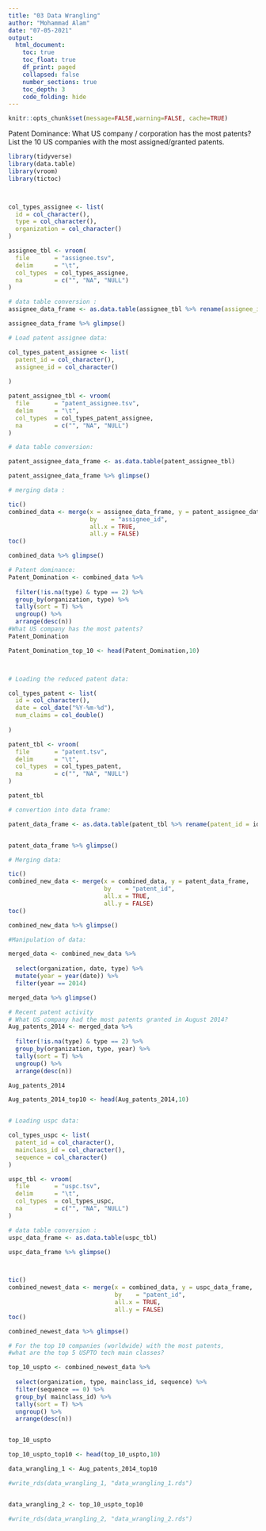 ---
title: "03 Data Wrangling"
author: "Mohammad Alam"
date: "07-05-2021"
output:
  html_document:
    toc: true
    toc_float: true
    df_print: paged
    collapsed: false
    number_sections: true
    toc_depth: 3
    code_folding: hide
---

```{r setup, include=FALSE}
knitr::opts_chunk$set(message=FALSE,warning=FALSE, cache=TRUE)

```


Patent Dominance: What US company / corporation has the most patents? List the 10 US companies with the most assigned/granted patents.


```{r}





library(tidyverse)
library(data.table)
library(vroom)
library(tictoc)



col_types_assignee <- list(
  id = col_character(),
  type = col_character(),
  organization = col_character()
)

assignee_tbl <- vroom(
  file       = "assignee.tsv", 
  delim      = "\t", 
  col_types  = col_types_assignee,
  na         = c("", "NA", "NULL")
)

# data table conversion :
assignee_data_frame <- as.data.table(assignee_tbl %>% rename(assignee_id = id))

assignee_data_frame %>% glimpse()

# Load patent assignee data:

col_types_patent_assignee <- list(
  patent_id = col_character(),
  assignee_id = col_character()
  
)

patent_assignee_tbl <- vroom(
  file       = "patent_assignee.tsv", 
  delim      = "\t", 
  col_types  = col_types_patent_assignee,
  na         = c("", "NA", "NULL")
)

# data table conversion:

patent_assignee_data_frame <- as.data.table(patent_assignee_tbl)

patent_assignee_data_frame %>% glimpse()

# merging data :

tic()
combined_data <- merge(x = assignee_data_frame, y = patent_assignee_data_frame, 
                       by    = "assignee_id", 
                       all.x = TRUE, 
                       all.y = FALSE)
toc()

combined_data %>% glimpse()

# Patent dominance:
Patent_Domination <- combined_data %>%
  
  filter(!is.na(type) & type == 2) %>%
  group_by(organization, type) %>%
  tally(sort = T) %>%
  ungroup() %>%
  arrange(desc(n))
#What US company has the most patents? 
Patent_Domination

Patent_Domination_top_10 <- head(Patent_Domination,10)



# Loading the reduced patent data:

col_types_patent <- list(
  id = col_character(),
  date = col_date("%Y-%m-%d"),
  num_claims = col_double()
  
)

patent_tbl <- vroom(
  file       = "patent.tsv", 
  delim      = "\t", 
  col_types  = col_types_patent,
  na         = c("", "NA", "NULL")
)

patent_tbl

# convertion into data frame:

patent_data_frame <- as.data.table(patent_tbl %>% rename(patent_id = id)) 


patent_data_frame %>% glimpse()

# Merging data:

tic()
combined_new_data <- merge(x = combined_data, y = patent_data_frame, 
                           by    = "patent_id", 
                           all.x = TRUE, 
                           all.y = FALSE)
toc()

combined_new_data %>% glimpse()

#Manipulation of data:

merged_data <- combined_new_data %>%
  
  select(organization, date, type) %>%
  mutate(year = year(date)) %>%
  filter(year == 2014)

merged_data %>% glimpse()

# Recent patent activity
# What US company had the most patents granted in August 2014? 
Aug_patents_2014 <- merged_data %>%
  
  filter(!is.na(type) & type == 2) %>%
  group_by(organization, type, year) %>%
  tally(sort = T) %>%
  ungroup() %>%
  arrange(desc(n))

Aug_patents_2014

Aug_patents_2014_top10 <- head(Aug_patents_2014,10)


# Loading uspc data:

col_types_uspc <- list(
  patent_id = col_character(),
  mainclass_id = col_character(),
  sequence = col_character()
)

uspc_tbl <- vroom(
  file       = "uspc.tsv", 
  delim      = "\t", 
  col_types  = col_types_uspc,
  na         = c("", "NA", "NULL")
)

# data table conversion :
uspc_data_frame <- as.data.table(uspc_tbl)

uspc_data_frame %>% glimpse()



tic()
combined_newest_data <- merge(x = combined_data, y = uspc_data_frame, 
                              by    = "patent_id", 
                              all.x = TRUE, 
                              all.y = FALSE)
toc()

combined_newest_data %>% glimpse()

# For the top 10 companies (worldwide) with the most patents, 
#what are the top 5 USPTO tech main classes?

top_10_uspto <- combined_newest_data %>%
  
  select(organization, type, mainclass_id, sequence) %>%
  filter(sequence == 0) %>%
  group_by( mainclass_id) %>%
  tally(sort = T) %>%
  ungroup() %>%
  arrange(desc(n))


top_10_uspto

top_10_uspto_top10 <- head(top_10_uspto,10)

data_wrangling_1 <- Aug_patents_2014_top10

#write_rds(data_wrangling_1, "data_wrangling_1.rds")


data_wrangling_2 <- top_10_uspto_top10

#write_rds(data_wrangling_2, "data_wrangling_2.rds")


```
